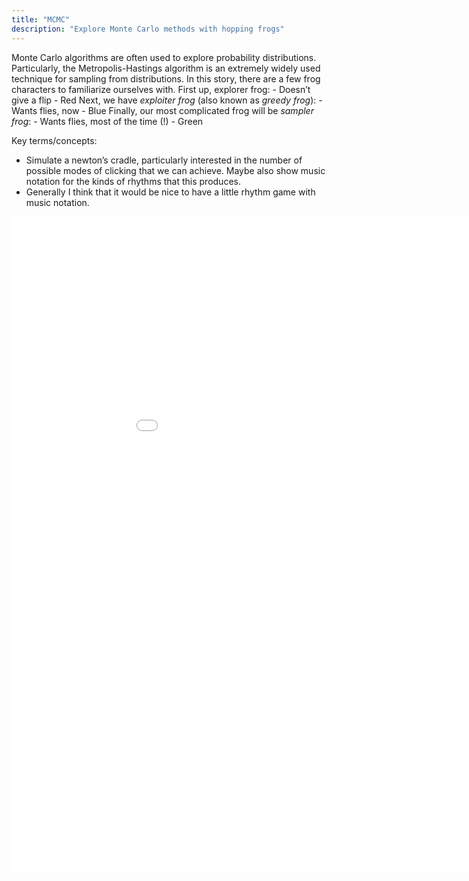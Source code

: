 ```yaml
---
title: "MCMC"
description: "Explore Monte Carlo methods with hopping frogs"
---
```


Monte Carlo algorithms are often used to explore probability distributions. Particularly, the Metropolis-Hastings algorithm is an extremely widely used technique for sampling from distributions. In this story, there are a few frog characters to familiarize ourselves with. First up, explorer frog:
- Doesn't give a flip
- Red
Next, we have *exploiter frog* (also known as *greedy frog*):
- Wants flies, now
- Blue
Finally, our most complicated frog will be *sampler frog*:
- Wants flies, most of the time (!)
- Green
  
Key terms/concepts:
 

- Simulate a newton's cradle, particularly interested in the number of possible modes of clicking that we can achieve. Maybe also show music notation for the kinds of rhythms that this produces. 
- Generally I think that it would be nice to have a little rhythm game with music notation. 


```{=html}
<div>
<iframe align="middle" frameborder="0" height="1050" scrolling="yes" src="../../demos_code/demos/metropolis_hastings/metropolis_hastings.html" width="1000px"></iframe>
</div>
```
